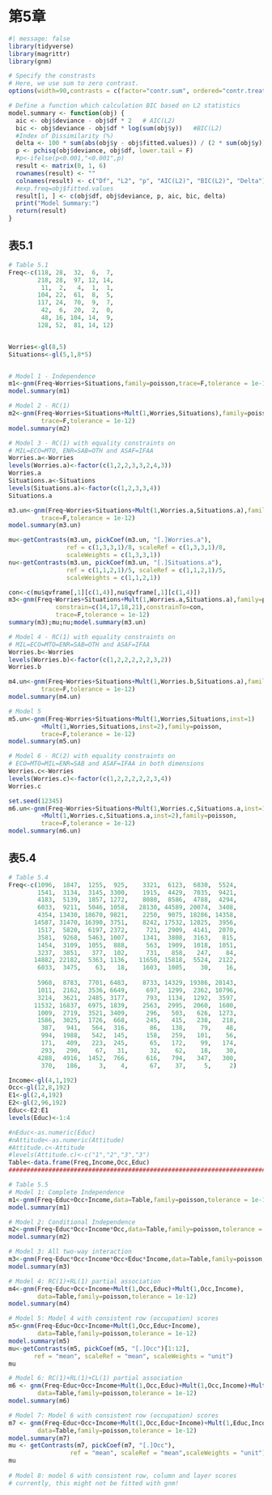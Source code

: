 
# 第5章


```r
#| message: false
library(tidyverse)
library(magrittr)
library(gnm)
```


```r
# Specify the constrasts
# Here, we use sum to zero contrast.
options(width=90,contrasts = c(factor="contr.sum", ordered="contr.treatment"))

# Define a function which calculation BIC based on L2 statistics
model.summary <- function(obj) {
  aic <- obj$deviance - obj$df * 2   # AIC(L2)
  bic <- obj$deviance - obj$df * log(sum(obj$y))   #BIC(L2)
  #Index of Dissimilarity (%)
  delta <- 100 * sum(abs(obj$y - obj$fitted.values)) / (2 * sum(obj$y))
  p <- pchisq(obj$deviance, obj$df, lower.tail = F)
  #p<-ifelse(p<0.001,"<0.001",p)
  result <- matrix(0, 1, 6)
  rownames(result) <- ""
  colnames(result) <- c("Df", "L2", "p", "AIC(L2)", "BIC(L2)", "Delta")
  #exp.freq=obj$fitted.values
  result[1, ] <- c(obj$df, obj$deviance, p, aic, bic, delta)
  print("Model Summary:")
  return(result)
}
```


## 表5.1
```r
# Table 5.1
Freq<-c(118, 28,  32,  6,  7,
        218, 28,  97, 12, 14,
         11,  2,   4,  1,  1,
        104, 22,  61,  8,  5,
        117, 24,  70,  9,  7,
         42,  6,  20,  2,  0,
         48, 16, 104, 14,  9,
        128, 52,  81, 14, 12)


Worries<-gl(8,5)
Situations<-gl(5,1,8*5)


# Model 1 - Independence
m1<-gnm(Freq~Worries+Situations,family=poisson,trace=F,tolerance = 1e-12)
model.summary(m1)

# Model 2 - RC(1)
m2<-gnm(Freq~Worries+Situations+Mult(1,Worries,Situations),family=poisson,
         trace=F,tolerance = 1e-12)
model.summary(m2)

# Model 3 - RC(1) with equality constraints on
# MIL=ECO=MTO, ENR=SAB=OTH and ASAF=IFAA
Worries.a<-Worries
levels(Worries.a)<-factor(c(1,2,2,3,3,2,4,3))
Worries.a
Situations.a<-Situations
levels(Situations.a)<-factor(c(1,2,3,3,4))
Situations.a

m3.un<-gnm(Freq~Worries+Situations+Mult(1,Worries.a,Situations.a),family=poisson,
         trace=F,tolerance = 1e-12)
model.summary(m3.un)

mu<-getContrasts(m3.un, pickCoef(m3.un, "[.]Worries.a"),
                ref = c(1,3,3,1)/8, scaleRef = c(1,3,3,1)/8,
                scaleWeights = c(1,3,3,1))
nu<-getContrasts(m3.un, pickCoef(m3.un, "[.]Situations.a"),
                ref = c(1,1,2,1)/5, scaleRef = c(1,1,2,1)/5,
                scaleWeights = c(1,1,2,1))

con<-c(mu$qvframe[,1][c(1,4)],nu$qvframe[,1][c(1,4)])
m3<-gnm(Freq~Worries+Situations+Mult(1,Worries.a,Situations.a),family=poisson,
             constrain=c(14,17,18,21),constrainTo=con,
             trace=F,tolerance = 1e-12)
summary(m3);mu;nu;model.summary(m3.un)

# Model 4 - RC(1) with equality constraints on
# MIL=ECO=MTO=ENR=SAB=OTH and ASAF=IFAA
Worries.b<-Worries
levels(Worries.b)<-factor(c(1,2,2,2,2,2,3,2))
Worries.b

m4.un<-gnm(Freq~Worries+Situations+Mult(1,Worries.b,Situations.a),family=poisson,
         trace=F,tolerance = 1e-12)
model.summary(m4.un)

# Model 5
m5.un<-gnm(Freq~Worries+Situations+Mult(1,Worries,Situations,inst=1)
         +Mult(1,Worries,Situations,inst=2),family=poisson,
         trace=F,tolerance = 1e-12)
model.summary(m5.un)

# Model 6 - RC(2) with equality constraints on
# ECO=MTO=MIL=ENR=SAB and ASAF=IFAA in both dimensions
Worries.c<-Worries
levels(Worries.c)<-factor(c(1,2,2,2,2,2,3,4))
Worries.c

set.seed(12345)
m6.un<-gnm(Freq~Worries+Situations+Mult(1,Worries.c,Situations.a,inst=1)
         +Mult(1,Worries.c,Situations.a,inst=2),family=poisson,
         trace=F,tolerance = 1e-12)
model.summary(m6.un)


```


## 表5.4

```r
# Table 5.4
Freq<-c(1096,  1847,  1255,  925,    3321,  6123,  6830,  5524,
        1541,  3134,  3145, 3300,    1915,  4429,  7035,  9421,
        4183,  5139,  1857, 1272,    8080,  8586,  4788,  4294,
        6033,  9211,  5046, 1058,   28130, 44589, 20074,  3408,
        4354, 13430, 18670, 9821,    2250,  9075, 18286, 14358,
       14587, 31470, 16390, 3751,    8242, 17532, 12825,  3956,
        1517,  5820,  6197, 2372,     721,  2909,  4141,  2070,
        3581,  9268,  5463, 1007,    1341,  3808,  3163,   815,
        1454,  3109,  1055,  888,     563,  1909,  1018,  1051,
        3237,  3851,   377,  102,     731,   858,   247,    84,
       14882, 22182,  5363, 1136,   11650, 15818,  5524,  2122,
        6033,  3475,    63,   18,    1603,  1005,    30,    16,
        
        5968,  8783,  7701, 6483,    8733, 14329, 19386, 28143,
        1011,  2162,  3536, 6649,     697,  1299,  2362, 10796,
        3214,  3621,  2485, 3177,     793,  1134,  1292,  3597,
       11532, 16837,  6975, 1839,    2563,  2995,  2060,  1600,
        1009,  2719,  3521, 3409,     296,   503,   626,  1273,
        1586,  3025,  1726,  668,     245,   415,   238,   218,
         387,   941,   564,  316,      86,   138,    79,    48,
         994,  1988,   542,  145,     158,   259,   101,    56,
         171,   409,   223,  245,      65,   172,    99,   174,
         293,   290,    67,   31,      32,    62,    18,    30,
        4288,  4916,  1452,  766,     616,   794,   347,   300,
         370,   186,     3,    4,      67,    37,     5,     2)

Income<-gl(4,1,192)
Occ<-gl(12,8,192)
E1<-gl(2,4,192)
E2<-gl(2,96,192)
Educ<-E2:E1
levels(Educ)<-1:4

#nEduc<-as.numeric(Educ)
#nAttitude<-as.numeric(Attitude)
#Attitude.c<-Attitude
#levels(Attitude.c)<-c("1","2","3","3")
Table<-data.frame(Freq,Income,Occ,Educ)
########################################################################################

# Table 5.5
# Model 1: Complete Independence
m1<-gnm(Freq~Educ+Occ+Income,data=Table,family=poisson,tolerance = 1e-12)
model.summary(m1) 

# Model 2: Conditional Independence
m2<-gnm(Freq~Educ*Occ+Income*Occ,data=Table,family=poisson,tolerance = 1e-12)
model.summary(m2)

# Model 3: All two-way interaction
m3<-gnm(Freq~Educ*Occ+Income*Occ+Educ*Income,data=Table,family=poisson,tolerance = 1e-12)
model.summary(m3)

# Model 4: RC(1)+RL(1) partial association
m4<-gnm(Freq~Educ+Occ+Income+Mult(1,Occ,Educ)+Mult(1,Occ,Income),
        data=Table,family=poisson,tolerance = 1e-12)
model.summary(m4)

# Model 5: Model 4 with consistent row (occupation) scores
m5<-gnm(Freq~Educ+Occ+Income+Mult(1,Occ,Educ+Income),
        data=Table,family=poisson,tolerance = 1e-12)
model.summary(m5)
mu<-getContrasts(m5, pickCoef(m5, "[.]Occ")[1:12],
       ref = "mean", scaleRef = "mean", scaleWeights = "unit")
mu

# Model 6: RC(1)+RL(1)+CL(1) partial association
m6 <- gnm(Freq~Educ+Occ+Income+Mult(1,Occ,Educ)+Mult(1,Occ,Income)+Mult(1,Educ,Income),
        data=Table,family=poisson,tolerance = 1e-12)
model.summary(m6)

# Model 7: Model 6 with consistent row (occupation) scores
m7 <- gnm(Freq~Educ+Occ+Income+Mult(1,Occ,Educ+Income)+Mult(1,Educ,Income),
        data=Table,family=poisson,tolerance = 1e-12)
model.summary(m7)
mu <- getContrasts(m7, pickCoef(m7, "[.]Occ"),
                 ref = "mean", scaleRef = "mean",scaleWeights = "unit")
mu
		
# Model 8: model 6 with consistent row, column and layer scores
# currently, this might not be fitted with gnm!
```

